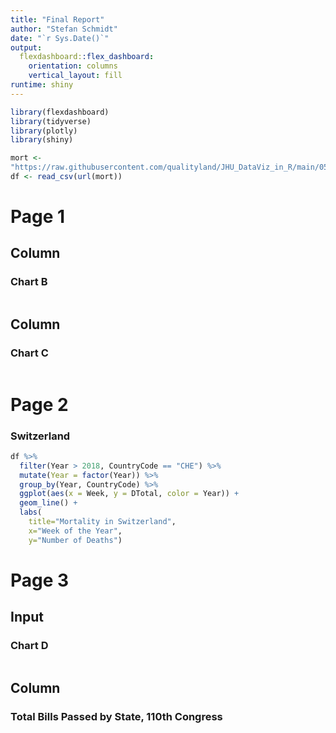 ```yaml
---
title: "Final Report"
author: "Stefan Schmidt"
date: "`r Sys.Date()`"
output: 
  flexdashboard::flex_dashboard:
    orientation: columns
    vertical_layout: fill
runtime: shiny
---
```


```r
library(flexdashboard)
library(tidyverse)
library(plotly)
library(shiny)

mort <- 
"https://raw.githubusercontent.com/qualityland/JHU_DataViz_in_R/main/05_data_viz_capstone/data/mortality.csv"
df <- read_csv(url(mort))
```



Page 1 {data-orientation=columns}
===================================== 

Column
-------    

### Chart B

```r

```

Column
-------    

### Chart C

```r
```




Page 2
======

### Switzerland


```r
df %>% 
  filter(Year > 2018, CountryCode == "CHE") %>% 
  mutate(Year = factor(Year)) %>% 
  group_by(Year, CountryCode) %>% 
  ggplot(aes(x = Week, y = DTotal, color = Year)) +
  geom_line() +
  labs(
    title="Mortality in Switzerland",
    x="Week of the Year",
    y="Number of Deaths")
```


Page 3
======

Input{.sidebar}
----------------------------------------------------------------

### Chart D

```r

```


Column{data-height=750}
----------------------------------------------------------------
### Total Bills Passed by State, 110th Congress

```r
```

